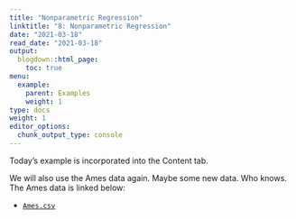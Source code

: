 ```yaml
---
title: "Nonparametric Regression"
linktitle: "8: Nonparametric Regression"
date: "2021-03-18"
read_date: "2021-03-18"
output:
  blogdown::html_page:
    toc: true
menu:
  example:
    parent: Examples
    weight: 1
type: docs
weight: 1
editor_options:
  chunk_output_type: console
---
```


:::fyi

Today's example is incorporated into the Content tab.

We will also use the Ames data again. Maybe some new data. Who knows. The Ames data is linked below:

- [<i class="fas fa-file-csv"></i> `Ames.csv`](/projects/data/ames.csv)

:::
